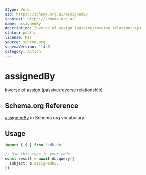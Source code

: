 ```yaml
---
$type: Verb
$id: https://schema.org.ai/assignedBy
$context: https://schema.org.ai
name: assignedBy
description: Inverse of assign (passive/reverse relationship)
status: public
license: MIT
source: schema.org
schemaVersion: '14.0'
category: Action
---
```


# assignedBy

Inverse of assign (passive/reverse relationship)

## Schema.org Reference

[assignedBy](https://schema.org/AssignAction) in Schema.org vocabulary.

## Usage

```typescript
import { $ } from 'sdk.do'

// Use this type in your code
const result = await db.query({
  subject: $.assignedBy,
})
```
